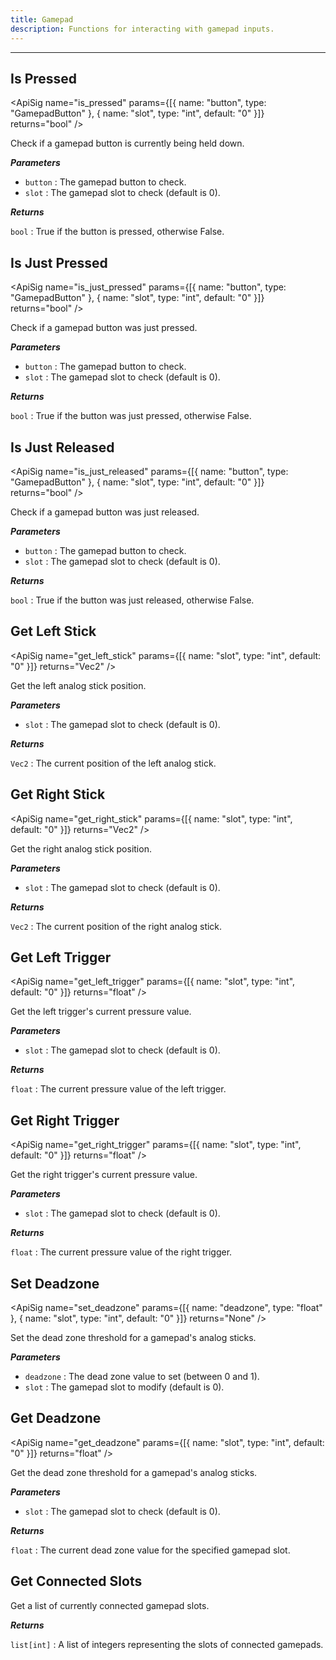 ```yaml
---
title: Gamepad
description: Functions for interacting with gamepad inputs.
---
```


---

## Is Pressed
<div className="api-card">

<ApiSig name="is_pressed" params={[{ name: "button", type: "GamepadButton" }, { name: "slot", type: "int", default: "0" }]} returns="bool" />

Check if a gamepad button is currently being held down.

_**Parameters**_

- `button` : The gamepad button to check.
- `slot` : The gamepad slot to check (default is 0).

_**Returns**_

`bool` : True if the button is pressed, otherwise False.

</div>

## Is Just Pressed
<div className="api-card">

<ApiSig name="is_just_pressed" params={[{ name: "button", type: "GamepadButton" }, { name: "slot", type: "int", default: "0" }]} returns="bool" />

Check if a gamepad button was just pressed.

_**Parameters**_

- `button` : The gamepad button to check.
- `slot` : The gamepad slot to check (default is 0).

_**Returns**_

`bool` : True if the button was just pressed, otherwise False.

</div>

## Is Just Released
<div className="api-card">

<ApiSig name="is_just_released" params={[{ name: "button", type: "GamepadButton" }, { name: "slot", type: "int", default: "0" }]} returns="bool" />

Check if a gamepad button was just released.

_**Parameters**_

- `button` : The gamepad button to check.
- `slot` : The gamepad slot to check (default is 0).

_**Returns**_

`bool` : True if the button was just released, otherwise False.

</div>

## Get Left Stick
<div className="api-card">

<ApiSig name="get_left_stick" params={[{ name: "slot", type: "int", default: "0" }]} returns="Vec2" />

Get the left analog stick position.

_**Parameters**_

- `slot` : The gamepad slot to check (default is 0).

_**Returns**_

`Vec2` : The current position of the left analog stick.

</div>

## Get Right Stick
<div className="api-card">

<ApiSig name="get_right_stick" params={[{ name: "slot", type: "int", default: "0" }]} returns="Vec2" />

Get the right analog stick position.

_**Parameters**_

- `slot` : The gamepad slot to check (default is 0).

_**Returns**_

`Vec2` : The current position of the right analog stick.

</div>

## Get Left Trigger
<div className="api-card">

<ApiSig name="get_left_trigger" params={[{ name: "slot", type: "int", default: "0" }]} returns="float" />

Get the left trigger's current pressure value.

_**Parameters**_

- `slot` : The gamepad slot to check (default is 0).

_**Returns**_

`float` : The current pressure value of the left trigger.

</div>

## Get Right Trigger
<div className="api-card">

<ApiSig name="get_right_trigger" params={[{ name: "slot", type: "int", default: "0" }]} returns="float" />

Get the right trigger's current pressure value.

_**Parameters**_

- `slot` : The gamepad slot to check (default is 0).

_**Returns**_

`float` : The current pressure value of the right trigger.

</div>

## Set Deadzone
<div className="api-card">

<ApiSig name="set_deadzone" params={[{ name: "deadzone", type: "float" }, { name: "slot", type: "int", default: "0" }]} returns="None" />

Set the dead zone threshold for a gamepad's analog sticks.

_**Parameters**_

- `deadzone` : The dead zone value to set (between 0 and 1).
- `slot` : The gamepad slot to modify (default is 0).

</div>

## Get Deadzone
<div className="api-card">

<ApiSig name="get_deadzone" params={[{ name: "slot", type: "int", default: "0" }]} returns="float" />

Get the dead zone threshold for a gamepad's analog sticks.

_**Parameters**_

- `slot` : The gamepad slot to check (default is 0).

_**Returns**_

`float` : The current dead zone value for the specified gamepad slot.

</div>

## Get Connected Slots
<div className="api-card">

<ApiSig name="get_connected_slots" returns="list[int]" />

Get a list of currently connected gamepad slots.

_**Returns**_

`list[int]` : A list of integers representing the slots of connected gamepads.

</div>
